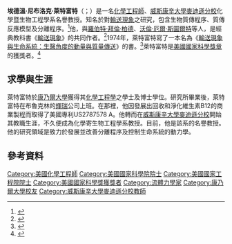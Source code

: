 {{Infobox scientist
| name              = 埃德溫·尼布洛克·萊特富特
| image             = <!--(filename only)-->
| image_size        = 
| alt               = 
| caption           = 
| native_name       = Edwin Niblock Lightfoot
| birth_date        = 1925年9月25日
| birth_place       = [[美國|美國]][[威斯康星州|威斯康星州]][[密爾沃基|密爾沃基]]
| death_date        =  {{Death date and age|2017|10|2|1925|9|25}} 
| death_place       = 美國威斯康星州[[麥迪遜|麥迪遜]]
| residence         = 
| citizenship       = 
| nationality       = 
| fields            = 
| workplaces        = [[威斯康辛大學麥迪遜分校|威斯康辛大學麥迪遜分校]]<br>[[輝瑞|輝瑞]]<br>[[康乃爾大學|康乃爾大學]]
| alma_mater        = 
| doctoral_advisor  = 
| academic_advisors = 
| doctoral_students = [[伯恩哈德·保爾松|伯恩哈德·保爾松]]
| notable_students  = 
| known_for         = 《[[輸送現象_(書)|輸送現象]]》
| author_abbrev_bot = 
| author_abbrev_zoo = 
| influences        = 
| influenced        = 
| awards            = E. V. Murphree Award（1994年）<br>[[美國國家科學獎章|美國國家科學獎章]]（2004年）
| signature         = <!--(filename only)-->
| signature_alt     = 
| footnotes         = 
| spouse            = 
}}

'''埃德溫·尼布洛克·萊特富特'''（{{lang-en|Edwin Niblock Lightfoot}}；{{bd|1925年|9月25日|2017年|10月2日|catIdx=Lightfoot}}）是一名[[化學工程師|化學工程師]]、[[威斯康辛大學麥迪遜分校|威斯康辛大學麥迪遜分校]]化學暨生物工程學系名譽教授。知名於對[[輸送現象|輸送現象]]之研究，包含生物質傳程序、質傳反應模型及分離程序。<ref name="uwm">{{cite web|url=http://www.engr.wisc.edu/che/faculty/lightfoot_edwin.html|title=Edwin N. Lightfoot|publisher=[[University_of_Wisconsin-Madison|University of Wisconsin-Madison]]|accessdate=2009-11-15|archive-url=https://web.archive.org/web/20090915173026/http://www.engr.wisc.edu/che/faculty/lightfoot_edwin.html|archive-date=2009-09-15|dead-url=yes}}</ref>他，與[[羅伯特·拜倫·柏德|羅伯特·拜倫·柏德]]、[[沃倫·厄爾·斯圖爾特|沃倫·厄爾·斯圖爾特]]等人，是經典教科書《[[輸送現象_(書)|輸送現象]]》的共同作者。<ref name="garfield">{{cite web|url=http://www.garfield.library.upenn.edu/classics1979/A1979HJ87300001.pdf|title=This Week’s Citation Classic|date=1979-09-17|format=PDF|publisher=garfield.library.upenn.edu|accessdate=2009-11-04|archive-date=2018-09-20|archive-url=https://web.archive.org/web/20180920180945/http://www.garfield.library.upenn.edu/classics1979/A1979HJ87300001.pdf|dead-url=no}}</ref>1974年，萊特富特寫了一本名為《[[輸送現象與生命系統：生醫角度的動量與質量傳送|輸送現象與生命系統：生醫角度的動量與質量傳送]]》的書。<ref>{{cite book|last1=Lightfoot|first1=E. N.|title=Transport Phenomena and Living Systems: Biomedical Aspects of Momentum and Mass Transport|date=February 1974|publisher=John Wiley & Sons|location=New York|isbn=978-0471535157|pages=508|edition=1}}</ref>萊特富特是[[美國國家科學獎章|美國國家科學獎章]]的獲獎者。<ref name="nsf">{{cite web|url=http://www.nsf.gov/od/nms/recip_details.cfm?recip_id=5100000000431|title=The President's National Medal of Science: Recipient Details|publisher=[[National_Science_Foundation|National Science Foundation]]|accessdate=2009-11-15|archive-date=2012-10-12|archive-url=https://web.archive.org/web/20121012031758/http://www.nsf.gov/od/nms/recip_details.cfm?recip_id=5100000000431|dead-url=no}}</ref>

== 求學與生涯 ==
萊特富特於[[康乃爾大學|康乃爾大學]]獲得其[[化學工程學|化學工程學]]之學士及博士學位。研究所畢業後，萊特富特在布魯克林的[[輝瑞|輝瑞]]公司上班。在那裡，他因發展出回收和淨化維生素B12的商業製程而取得了美國專利US2787578 A。他轉而在[[威斯康辛大學麥迪遜分校|威斯康辛大學麥迪遜分校]]開始其教職生涯，不久便成為化學寄生物工程學系教授。目前，他是該系的名譽教授。他的研究領域是致力於發展並改善分離程序及控制生命系統的動力學。

== 參考資料 ==
{{Reflist}}

{{Winners of the National Medal of Science|engineering}}

{{authority control}}

{{DEFAULTSORT:Lightfoot, Edwin N.}}
[[Category:美國化學工程師|Category:美國化學工程師]]
[[Category:美國國家科學院院士|Category:美國國家科學院院士]]
[[Category:美國國家工程院院士|Category:美國國家工程院院士]]
[[Category:美國國家科學獎獲獎者|Category:美國國家科學獎獲獎者]]
[[Category:流體力學家|Category:流體力學家]]
[[Category:康乃爾大學校友|Category:康乃爾大學校友]]
[[Category:威斯康辛大學麥迪遜分校教師|Category:威斯康辛大學麥迪遜分校教師]]